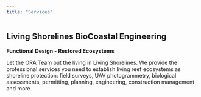 ```yaml
---
title: "Services"
---
```


## Living Shorelines BioCoastal Engineering
**Functional Design - Restored Ecosystems**

Let the ORA Team put the living in Living Shorelines.  We provide the professional services you need to establish living reef ecosystems as shoreline protection: field surveys, UAV photogrammetry, biological assessments, permitting, planning, engineering, construction management and more.
